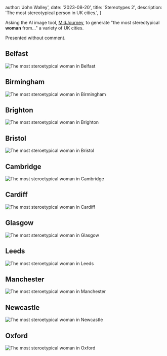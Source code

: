 
  author: 'John Walley',
  date: '2023-08-20',
  title: 'Stereotypes 2',
  description: 'The most stereotypical person in UK cities.',
}


Asking the AI image tool, [MidJourney](https://www.midjourney.com/app/), to generate "the most stereotypical __woman__ from..." a variety of UK cities.

Presented without comment.

## Belfast

<Image src={result1} alt="The most steroetypical woman in Belfast" />

## Birmingham

<Image src={result2} alt="The most steroetypical woman in Birmingham" />

## Brighton

<Image src={result3} alt="The most steroetypical woman in Brighton" />

## Bristol

<Image src={result4} alt="The most steroetypical woman in Bristol" />

## Cambridge

<Image src={result5} alt="The most steroetypical woman in Cambridge" />

## Cardiff

<Image src={result6} alt="The most steroetypical woman in Cardiff" />

## Glasgow

<Image src={result7} alt="The most steroetypical woman in Glasgow" />

## Leeds

<Image src={result8} alt="The most steroetypical woman in Leeds" />

## Manchester

<Image src={result9} alt="The most steroetypical woman in Manchester" />

## Newcastle

<Image src={result10} alt="The most steroetypical woman in Newcastle" />

## Oxford

<Image src={result11} alt="The most steroetypical woman in Oxford" />
